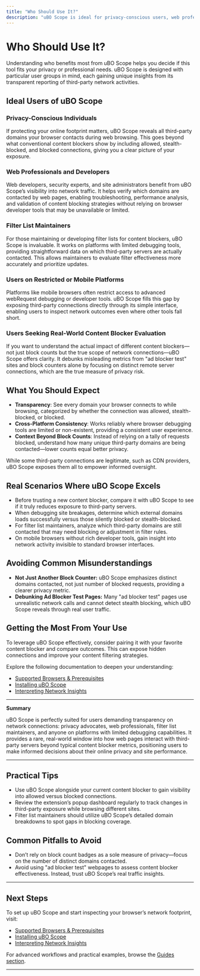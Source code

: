 ```yaml
---
title: "Who Should Use It?"
description: "uBO Scope is ideal for privacy-conscious users, web professionals, filter list maintainers, and anyone seeking transparency about third-party connections in their browser. It's particularly valuable for users on platforms with limited browser debugging tools, or for those who want to compare the real-world impact of different content blockers beyond simple block counts."
---
```


# Who Should Use It?

Understanding who benefits most from uBO Scope helps you decide if this tool fits your privacy or professional needs. uBO Scope is designed with particular user groups in mind, each gaining unique insights from its transparent reporting of third-party network activities.

## Ideal Users of uBO Scope

### Privacy-Conscious Individuals
If protecting your online footprint matters, uBO Scope reveals all third-party domains your browser contacts during web browsing. This goes beyond what conventional content blockers show by including allowed, stealth-blocked, and blocked connections, giving you a clear picture of your exposure.

### Web Professionals and Developers
Web developers, security experts, and site administrators benefit from uBO Scope’s visibility into network traffic. It helps verify which domains are contacted by web pages, enabling troubleshooting, performance analysis, and validation of content blocking strategies without relying on browser developer tools that may be unavailable or limited.

### Filter List Maintainers
For those maintaining or developing filter lists for content blockers, uBO Scope is invaluable. It works on platforms with limited debugging tools, providing straightforward data on which third-party servers are actually contacted. This allows maintainers to evaluate filter effectiveness more accurately and prioritize updates.

### Users on Restricted or Mobile Platforms
Platforms like mobile browsers often restrict access to advanced webRequest debugging or developer tools. uBO Scope fills this gap by exposing third-party connections directly through its simple interface, enabling users to inspect network outcomes even where other tools fall short.

### Users Seeking Real-World Content Blocker Evaluation
If you want to understand the actual impact of different content blockers—not just block counts but the true scope of network connections—uBO Scope offers clarity. It debunks misleading metrics from "ad blocker test" sites and block counters alone by focusing on distinct remote server connections, which are the true measure of privacy risk.

## What You Should Expect

- **Transparency**: See every domain your browser connects to while browsing, categorized by whether the connection was allowed, stealth-blocked, or blocked.
- **Cross-Platform Consistency**: Works reliably where browser debugging tools are limited or non-existent, providing a consistent user experience.
- **Context Beyond Block Counts**: Instead of relying on a tally of requests blocked, understand how many unique third-party domains are being contacted—lower counts equal better privacy.

<Note>
While some third-party connections are legitimate, such as CDN providers, uBO Scope exposes them all to empower informed oversight.
</Note>

## Real Scenarios Where uBO Scope Excels

- Before trusting a new content blocker, compare it with uBO Scope to see if it truly reduces exposure to third-party servers.
- When debugging site breakages, determine which external domains loads successfully versus those silently blocked or stealth-blocked.
- For filter list maintainers, analyze which third-party domains are still contacted that may need blocking or adjustment in filter rules.
- On mobile browsers without rich developer tools, gain insight into network activity invisible to standard browser interfaces.

## Avoiding Common Misunderstandings

- **Not Just Another Block Counter:** uBO Scope emphasizes distinct domains contacted, not just number of blocked requests, providing a clearer privacy metric.
- **Debunking Ad Blocker Test Pages:** Many "ad blocker test" pages use unrealistic network calls and cannot detect stealth blocking, which uBO Scope reveals through real user traffic.

## Getting the Most From Your Use

To leverage uBO Scope effectively, consider pairing it with your favorite content blocker and compare outcomes. This can expose hidden connections and improve your content filtering strategies.

Explore the following documentation to deepen your understanding:

- [Supported Browsers & Prerequisites](https://github.com/gorhill/uBO-Scope#getting-started)
- [Installing uBO Scope](https://github.com/gorhill/uBO-Scope#getting-started)
- [Interpreting Network Insights](../getting-started/first-run-setup/understanding-the-popup)


---

**Summary**

uBO Scope is perfectly suited for users demanding transparency on network connections: privacy advocates, web professionals, filter list maintainers, and anyone on platforms with limited debugging capabilities. It provides a rare, real-world window into how web pages interact with third-party servers beyond typical content blocker metrics, positioning users to make informed decisions about their online privacy and site performance.


---

## Practical Tips

- Use uBO Scope alongside your current content blocker to gain visibility into allowed versus blocked connections.
- Review the extension’s popup dashboard regularly to track changes in third-party exposure while browsing different sites.
- Filter list maintainers should utilize uBO Scope’s detailed domain breakdowns to spot gaps in blocking coverage.

## Common Pitfalls to Avoid

- Don’t rely on block count badges as a sole measure of privacy—focus on the number of distinct domains contacted.
- Avoid using "ad blocker test" webpages to assess content blocker effectiveness. Instead, trust uBO Scope’s real traffic insights.

---

## Next Steps

To set up uBO Scope and start inspecting your browser’s network footprint, visit:

- [Supported Browsers & Prerequisites](../getting-started/installing-ubo-scope/supported-browsers-and-requirements)
- [Installing uBO Scope](../getting-started/installing-ubo-scope/installation-guides)
- [Interpreting Network Insights](../getting-started/first-run-setup/understanding-the-popup)

For advanced workflows and practical examples, browse the [Guides section](../guides).

---